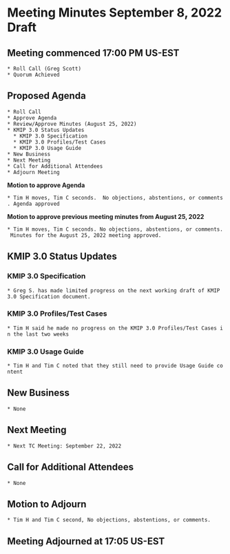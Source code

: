 = Meeting Minutes September 8, 2022 Draft =
== Meeting commenced 17:00 PM US-EST ==
 * Roll Call (Greg Scott)
 * Quorum Achieved

== Proposed Agenda ==
 * Roll Call
 * Approve Agenda
 * Review/Approve Minutes (August 25, 2022)
 * KMIP 3.0 Status Updates 
   * KMIP 3.0 Specification
   * KMIP 3.0 Profiles/Test Cases
   * KMIP 3.0 Usage Guide
 * New Business
 * Next Meeting
 * Call for Additional Attendees
 * Adjourn Meeting


'''Motion to approve Agenda'''

 * Tim H moves, Tim C seconds.  No objections, abstentions, or comments. Agenda approved

'''Motion to approve previous meeting minutes from August 25, 2022'''

 * Tim H moves, Tim C seconds. No objections, abstentions, or comments. Minutes for the August 25, 2022 meeting approved.

== KMIP 3.0 Status Updates ==
=== KMIP 3.0 Specification ===
 * Greg S. has made limited progress on the next working draft of KMIP 3.0 Specification document.

=== KMIP 3.0 Profiles/Test Cases ===
 * Tim H said he made no progress on the KMIP 3.0 Profiles/Test Cases in the last two weeks

=== KMIP 3.0 Usage Guide ===
 * Tim H and Tim C noted that they still need to provide Usage Guide content

== New Business ==
 * None

== Next Meeting ==
 * Next TC Meeting: September 22, 2022

== Call for Additional Attendees ==
 * None

== Motion to Adjourn ==
 * Tim H and Tim C second, No objections, abstentions, or comments.

== Meeting Adjourned at 17:05 US-EST ==
